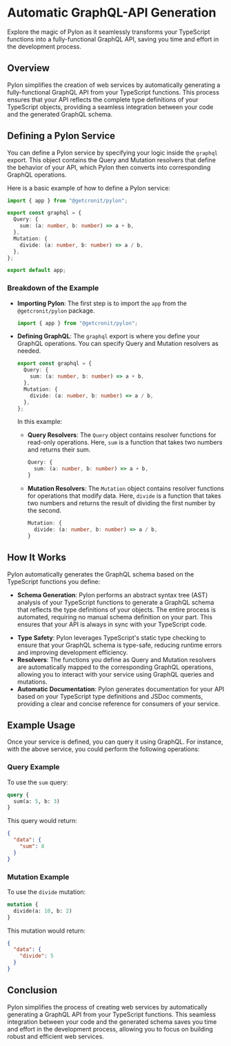 # Automatic GraphQL-API Generation

Explore the magic of Pylon as it seamlessly transforms your TypeScript functions into a fully-functional GraphQL API, saving you time and effort in the development process.

## Overview

Pylon simplifies the creation of web services by automatically generating a fully-functional GraphQL API from your TypeScript functions. This process ensures that your API reflects the complete type definitions of your TypeScript objects, providing a seamless integration between your code and the generated GraphQL schema.

## Defining a Pylon Service

You can define a Pylon service by specifying your logic inside the `graphql` export. This object contains the Query and Mutation resolvers that define the behavior of your API, which Pylon then converts into corresponding GraphQL operations.

Here is a basic example of how to define a Pylon service:

```typescript
import { app } from "@getcronit/pylon";

export const graphql = {
  Query: {
    sum: (a: number, b: number) => a + b,
  },
  Mutation: {
    divide: (a: number, b: number) => a / b,
  },
};

export default app;
```

### Breakdown of the Example

- **Importing Pylon**: The first step is to import the `app` from the `@getcronit/pylon` package.

  ```typescript
  import { app } from "@getcronit/pylon";
  ```

- **Defining GraphQL**: The `graphql` export is where you define your GraphQL operations. You can specify Query and Mutation resolvers as needed.

  ```typescript
  export const graphql = {
    Query: {
      sum: (a: number, b: number) => a + b,
    },
    Mutation: {
      divide: (a: number, b: number) => a / b,
    },
  };
  ```

  In this example:

  - **Query Resolvers**: The `Query` object contains resolver functions for read-only operations. Here, `sum` is a function that takes two numbers and returns their sum.

    ```typescript
    Query: {
      sum: (a: number, b: number) => a + b,
    }
    ```

  - **Mutation Resolvers**: The `Mutation` object contains resolver functions for operations that modify data. Here, `divide` is a function that takes two numbers and returns the result of dividing the first number by the second.

    ```typescript
    Mutation: {
      divide: (a: number, b: number) => a / b,
    }
    ```

## How It Works

Pylon automatically generates the GraphQL schema based on the TypeScript functions you define:

- **Schema Generation**: Pylon performs an abstract syntax tree (AST) analysis of your TypeScript functions to generate a GraphQL schema that reflects the type definitions of your objects. The entire process is automated, requiring no manual schema definition on your part. This ensures that your API is always in sync with your TypeScript code.

* **Type Safety**: Pylon leverages TypeScript's static type checking to ensure that your GraphQL schema is type-safe, reducing runtime errors and improving development efficiency.
* **Resolvers**: The functions you define as Query and Mutation resolvers are automatically mapped to the corresponding GraphQL operations, allowing you to interact with your service using GraphQL queries and mutations.
* **Automatic Documentation**: Pylon generates documentation for your API based on your TypeScript type definitions and JSDoc comments, providing a clear and concise reference for consumers of your service.

## Example Usage

Once your service is defined, you can query it using GraphQL. For instance, with the above service, you could perform the following operations:

### Query Example

To use the `sum` query:

```graphql
query {
  sum(a: 5, b: 3)
}
```

This query would return:

```json
{
  "data": {
    "sum": 8
  }
}
```

### Mutation Example

To use the `divide` mutation:

```graphql
mutation {
  divide(a: 10, b: 2)
}
```

This mutation would return:

```json
{
  "data": {
    "divide": 5
  }
}
```

## Conclusion

Pylon simplifies the process of creating web services by automatically generating a GraphQL API from your TypeScript functions. This seamless integration between your code and the generated schema saves you time and effort in the development process, allowing you to focus on building robust and efficient web services.
